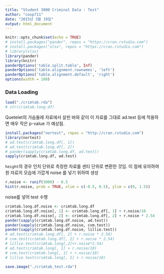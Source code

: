 ```yaml
---
title: "Student 3000 Criminal Data : Test"
author: "coop711"
date: "2015년 3월 19일"
output: html_document
---
```


```r
knitr::opts_chunk$set(echo = TRUE)
# install.packages("pander", repos = "https://cran.rstudio.com")
# install.packages("xlsx", repos = "https://cran.rstudio.com")
# library(xlsx)
library(pander)
library(knitr)
panderOptions('table.split.table', Inf)
panderOptions('table.alignment.rownames', 'left')
panderOptions('table.alignment.default', 'right')
options(width = 180)
```

### Data Loading

```r
load("./crimtab.rda")
# str(crimtab.long.df)
```

Quetelet의 가슴둘레 자료에서 살핀 바와 같이 이 자료를 그대로 ad.test 등에 적용하면 매우 작은 p-value 가 예상됨.

```r
install.packages("nortest", repos = "http://cran.rstudio.com")
library(nortest)
# ad.test(crimtab.long.df[, 1])
# ad.test(crimtab.long.df[, 2])
# pander(sapply(crimtab.long.df, ad.test))
sapply(crimtab.long.df, ad.test)
```

`height`의 경우 인치 단위로 측정한 자료를 센티 단위로 변환한 것임. 이 점에 유의하여 원 자료의 모습에 가깝게 noise 를 넣기 위하여 생성

```r
r.noise <- runif(3000) - 0.5
hist(r.noise, prob = TRUE, xlim = c(-0.5, 0.5), ylim = c(0, 1.5))
```

noise를 넣어 test 수행

```r
crimtab.long.df.noise <- crimtab.long.df
crimtab.long.df.noise[, 1] <- crimtab.long.df[, 1] + r.noise/10
crimtab.long.df.noise[, 2] <- crimtab.long.df[, 2] + r.noise * 2.54
pander(sapply(crimtab.long.df.noise, ad.test))
pander(sapply(crimtab.long.df.noise, cvm.test))
pander(sapply(crimtab.long.df.noise, lillie.test))
# ad.test(crimtab.long.df[, 2] + r.noise * 2.54)
# cvm.test(crimtab.long.df[, 2] + r.noise * 2.54)
# lillie.test(crimtab.long[,2]+r.noise*2.54)
# ad.test(crimtab.long[, 1] + r.noise/10)
# cvm.test(crimtab.long[, 1] + r.noise/10)
# lillie.test(crimtab.long[, 1] + r.noise/10)
```

```r
save.image("./crimtab_test.rda")
```